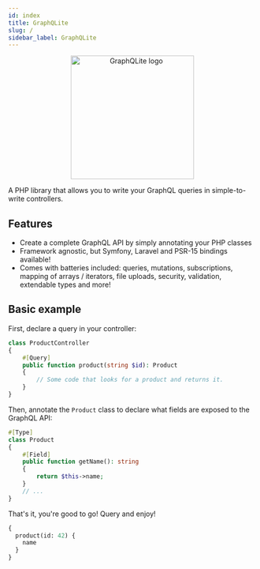 ```yaml
---
id: index
title: GraphQLite
slug: /
sidebar_label: GraphQLite
---
```


<p align="center">
    <img src="https://graphqlite.thecodingmachine.io/img/logo.svg" alt="GraphQLite logo" width="250" height="250" />
</p>


A PHP library that allows you to write your GraphQL queries in simple-to-write controllers.

## Features

* Create a complete GraphQL API by simply annotating your PHP classes
* Framework agnostic, but Symfony, Laravel and PSR-15 bindings available!
* Comes with batteries included: queries, mutations, subscriptions, mapping of arrays / iterators,
file uploads, security, validation, extendable types and more!

## Basic example

First, declare a query in your controller:

```php
class ProductController
{
    #[Query]
    public function product(string $id): Product
    {
        // Some code that looks for a product and returns it.
    }
}
```

Then, annotate the `Product` class to declare what fields are exposed to the GraphQL API:

```php
#[Type]
class Product
{
    #[Field]
    public function getName(): string
    {
        return $this->name;
    }
    // ...
}
```

That's it, you're good to go! Query and enjoy!

```graphql
{
  product(id: 42) {
    name
  }
}
```
